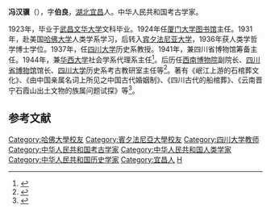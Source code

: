 '''冯汉骥'''（{{bd|1899年||1977年}}），字'''伯良'''，[[湖北|湖北]][[宜昌|宜昌]]人。中华人民共和国考古学家。

1923年，毕业于[[武昌文华大学|武昌文华大学]]文科毕业。1924年任[[厦门大学图书馆|厦门大学图书馆]]主任。1931年，赴美国[[哈佛大学|哈佛大学]]人类学系学习，后转入[[宾夕法尼亚大学|宾夕法尼亚大学]]，1936年获人类学哲学博士学位。1937年，任[[四川大学|四川大学]]历史系教授。1941年，兼四川省博物馆筹备主任。1944年，兼[[华西大学|华西大学]]社会学系代理系主任<ref>{{cite news|title=三星堆遗址发掘历程|url=http://news.cang.com/infos/201301/240610.html|accessdate=2014-09-09|newspaper=华夏收藏网|archive-url=https://web.archive.org/web/20130401030550/http://news.cang.com/infos/201301/240610.html|archive-date=2013-04-01|dead-url=yes}}</ref>。后历任[[西南博物院|西南博物院]]副院长、[[四川省博物馆|四川省博物馆]]馆长、[[四川大学|四川大学]]历史系考古教研室主任等<ref>{{cite news|title=尘封千年　永陵国宝“见光”|url=http://news.sohu.com/20050420/n225256097.shtml|accessdate=2014-09-09|newspaper=搜狐网|archive-date=2014-09-10|archive-url=https://web.archive.org/web/20140910200211/http://news.sohu.com/20050420/n225256097.shtml|dead-url=no}}</ref>。著有《岷江上游的石棺葬文化》、《由中国亲属名词上所见之中国古代婚姻制》、《四川古代的船棺葬》、《云南晋宁石霞山出土文物的族属问题试探》等<ref>{{cite news|title=考古先驱冯汉骥|url=http://www.10.gov.cn/art/2009/7/2/art_631_6986.html|accessdate=2014-09-09|newspaper=中共宜昌市夷陵区委、宜昌市夷陵区人民政府|deadurl=yes|archiveurl=https://web.archive.org/web/20120515101221/http://www.10.gov.cn/art/2009/7/2/art_631_6986.html|archivedate=2012-05-15}}</ref>。

==参考文献==
{{reflist}}

{{DEFAULTSORT:Feng}}
[[Category:哈佛大學校友|Category:哈佛大學校友]]
[[Category:賓夕法尼亞大學校友|Category:賓夕法尼亞大學校友]]
[[Category:四川大学教师|Category:四川大学教师]]
[[Category:中华人民共和国考古学家|Category:中华人民共和国考古学家]]
[[Category:中华人民共和国人类学家|Category:中华人民共和国人类学家]]
[[Category:中华人民共和国历史学家|Category:中华人民共和国历史学家]]
[[Category:宜昌人|Category:宜昌人]]
[[Category:冯姓|H]]